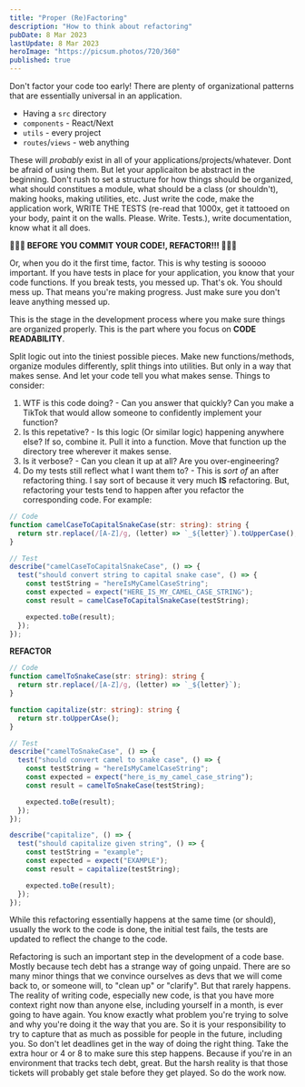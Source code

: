 ```yaml
---
title: "Proper (Re)Factoring"
description: "How to think about refactoring"
pubDate: 8 Mar 2023
lastUpdate: 8 Mar 2023
heroImage: "https://picsum.photos/720/360"
published: true
---
```


Don't factor your code too early! There are plenty of organizational patterns that are essentially universal in an application.

- Having a `src` directory
- `components` - React/Next
- `utils` - every project
- `routes`/`views` - web anything

These will _probably_ exist in all of your applications/projects/whatever. Dont be afraid of using them. But let your applicaiton be abstract in the beginning. Don't rush to set a structure for how things should be organized, what should constitues a module, what should be a class (or shouldn't), making hooks, making utilities, etc. Just write the code, make the application work, WRITE THE TESTS (re-read that 1000x, get it tattooed on your body, paint it on the walls. Please. Write. Tests.), write documentation, know what it all does.

**🚨🚨🚨 BEFORE YOU COMMIT YOUR CODE!, REFACTOR!!! 🚨🚨🚨**

Or, when you do it the first time, factor. This is why testing is sooooo important. If you have tests in place for your application, you know that your code functions. If you break tests, you messed up. That's ok. You should mess up. That means you're making progress. Just make sure you don't leave anything messed up.

This is the stage in the development process where you make sure things are organized properly. This is the part where you focus on **CODE READABILITY**.

Split logic out into the tiniest possible pieces. Make new functions/methods, organize modules differently, split things into utilities. But only in a way that makes sense. And let your code tell you what makes sense. Things to consider:

1. WTF is this code doing? - Can you answer that quickly? Can you make a TikTok that would allow someone to confidently implement your function?
2. Is this repetative? - Is this logic (Or similar logic) happening anywhere else? If so, combine it. Pull it into a function. Move that function up the directory tree wherever it makes sense.
3. Is it verbose? - Can you clean it up at all? Are you over-engineering?
4. Do my tests still reflect what I want them to? - This is _sort of_ an after refactoring thing. I say sort of because it very much **IS** refactoring. But, refactoring your tests tend to happen after you refactor the corresponding code. For example:

```ts
// Code
function camelCaseToCapitalSnakeCase(str: string): string {
  return str.replace(/[A-Z]/g, (letter) => `_${letter}`).toUpperCase();
}

// Test
describe("camelCaseToCapitalSnakeCase", () => {
  test("should convert string to capital snake case", () => {
    const testString = "hereIsMyCamelCaseString";
    const expected = expect("HERE_IS_MY_CAMEL_CASE_STRING");
    const result = camelCaseToCapitalSnakeCase(testString);

    expected.toBe(result);
  });
});
```

**REFACTOR**

```ts
// Code
function camelToSnakeCase(str: string): string {
  return str.replace(/[A-Z]/g, (letter) => `_${letter}`);
}

function capitalize(str: string): string {
  return str.toUpperCAse();
}

// Test
describe("camelToSnakeCase", () => {
  test("should convert camel to snake case", () => {
    const testString = "hereIsMyCamelCaseString";
    const expected = expect("here_is_my_camel_case_string");
    const result = camelToSnakeCase(testString);

    expected.toBe(result);
  });
});

describe("capitalize", () => {
  test("should capitalize given string", () => {
    const testString = "example";
    const expected = expect("EXAMPLE");
    const result = capitalize(testString);

    expected.toBe(result);
  });
});
```

While this refactoring essentially happens at the same time (or should), usually the work to the code is done, the initial test fails, the tests are updated to reflect the change to the code.

Refactoring is such an important step in the development of a code base. Mostly because tech debt has a strange way of going unpaid. There are so many minor things that we convince ourselves as devs that we will come back to, or someone will, to "clean up" or "clarify". But that rarely happens. The reality of writing code, especially new code, is that you have more context right now than anyone else, including yourself in a month, is ever going to have again. You know exactly what problem you're trying to solve and why you're doing it the way that you are. So it is your responsibility to try to capture that as much as possible for people in the future, including you. So don't let deadlines get in the way of doing the right thing. Take the extra hour or 4 or 8 to make sure this step happens. Because if you're in an environment that tracks tech debt, great. But the harsh reality is that those tickets will probably get stale before they get played. So do the work now.
